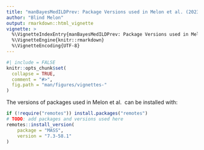 ```yaml
---
title: "manBayesMedILDPrev: Package Versions used in Melon et al. (2023)"
author: "Blind Melon"
output: rmarkdown::html_vignette
vignette: >
  %\VignetteIndexEntry{manBayesMedILDPrev: Package Versions used in Melon et al. (2023)}
  %\VignetteEngine{knitr::rmarkdown}
  %\VignetteEncoding{UTF-8}
---
```


```r
#| include = FALSE
knitr::opts_chunk$set(
  collapse = TRUE,
  comment = "#>",
  fig.path = "man/figures/vignettes-"
)
```

The versions of packages used in Melon et al. 
can be installed with:

```r
if (!require("remotes")) install.packages("remotes")
# TODO: add packages and versions used here
remotes::install_version(
    package = "MASS",
    version = "7.3-58.1"
)
```
